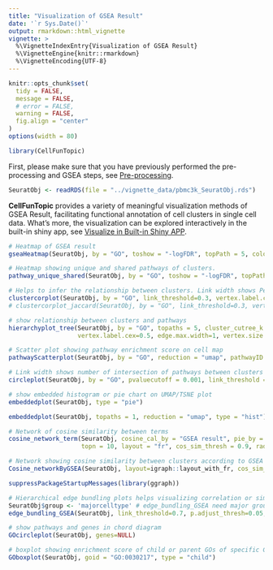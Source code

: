 ```yaml
---
title: "Visualization of GSEA Result"
date: '`r Sys.Date()`'
output: rmarkdown::html_vignette
vignette: >
  %\VignetteIndexEntry{Visualization of GSEA Result}
  %\VignetteEngine{knitr::rmarkdown}
  %\VignetteEncoding{UTF-8}
---
```



```r
knitr::opts_chunk$set(
  tidy = FALSE,
  message = FALSE,
  # error = FALSE,
  warning = FALSE,
  fig.align = "center"
)
options(width = 80)
```


```r
library(CellFunTopic)
```

First, please make sure that you have previously performed the pre-processing and GSEA steps, see [Pre-processing](pre-processing.html).

```r
SeuratObj <- readRDS(file = "../vignette_data/pbmc3k_SeuratObj.rds")
```

**CellFunTopic** provides a variety of meaningful visualization methods of GSEA Result, facilitating functional annotation of cell clusters in single cell data. What's more, the visualization can be explored interactively in the built-in shiny app, see [Visualize in Built-in Shiny APP](shiny_app.html).

```r
# Heatmap of GSEA result
gseaHeatmap(SeuratObj, by = "GO", toshow = "-logFDR", topPath = 5, colour = "Greens", fontsize_row = 7)
```

```r
# Heatmap showing unique and shared pathways of clusters.
pathway_unique_shared(SeuratObj, by = "GO", toshow = "-logFDR", topPath = 5, colour = "Greens", fontsize_row = 7)
```

```r
# Helps to infer the relationship between clusters. Link width shows Pearson correlation or Jaccard coefficient between clusters, calculated with GSEA result. Node size indicates cell number of each cluster.
clustercorplot(SeuratObj, by = "GO", link_threshold=0.3, vertex.label.cex=1, weight.scale=T)
# clustercorplot_jaccard(SeuratObj, by = "GO", link_threshold=0.3, vertex.label.cex=1, weight.scale=T)
```

```r
# show relationship between clusters and pathways
hierarchyplot_tree(SeuratObj, by = "GO", topaths = 5, cluster_cutree_k = 6, pathway_cutree_k = 10,
                   vertex.label.cex=0.5, edge.max.width=1, vertex.size.cex=0.7)
```

```r
# Scatter plot showing pathway enrichment score on cell map
pathwayScatterplot(SeuratObj, by = "GO", reduction = "umap", pathwayID = "GO:0030217", pointsize = 0.5, label = F)
```

```r
# Link width shows number of intersection of pathways between clusters
circleplot(SeuratObj, by = "GO", pvaluecutoff = 0.001, link_threshold = 10)
```

```r
# show embedded histogram or pie chart on UMAP/TSNE plot
embeddedplot(SeuratObj, type = "pie")
```

```r
embeddedplot(SeuratObj, topaths = 1, reduction = "umap", type = "hist")
```

```r
# Network of cosine similarity between terms
cosine_network_term(SeuratObj, cosine_cal_by = "GSEA result", pie_by = "GSEA result", GSEA_by = "GO",
                    topn = 10, layout = "fr", cos_sim_thresh = 0.9, radius = 0.1, text_size = 2)
```

```r
# Network showing cosine similarity between clusters according to GSEA result
Cosine_networkByGSEA(SeuratObj, layout=igraph::layout_with_fr, cos_sim_thresh=0.8, p.adjust_thresh=0.05, SEED=123, node.cex=6, width_range=c(0.8, 4), vertex.label.dist=0.5)
```

```r
suppressPackageStartupMessages(library(ggraph))
```

```r
# Hierarchical edge bundling plots helps visualizing correlation or similarity between clusters
SeuratObj$group <- 'majorcelltype' # edge_bundling_GSEA need major group information
edge_bundling_GSEA(SeuratObj, link_threshold=0.7, p.adjust_thresh=0.05, link_width=0.9, method='cosine similarity', node.by='seurat_clusters', group.by="group")
```


```r
# show pathways and genes in chord diagram
GOcircleplot(SeuratObj, genes=NULL)
```

```r
# boxplot showing enrichment score of child or parent GOs of specific GO
GOboxplot(SeuratObj, goid = "GO:0030217", type = "child")
```


